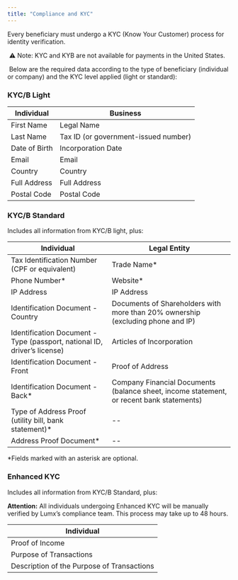 ```yaml
---
title: "Compliance and KYC"
---
```


Every beneficiary must undergo a KYC (Know Your Customer) process for identity verification.

 ⚠️ Note: KYC and KYB are not available for payments in the United States.

 Below are the required data according to the type of beneficiary (individual or company) and the KYC level applied (light or standard):

### KYC/B Light

| Individual    | Business                             |
| ------------- | ------------------------------------ |
| First Name    | Legal Name                           |
| Last Name     | Tax ID (or government-issued number) |
| Date of Birth | Incorporation Date                   |
| Email         | Email                                |
| Country       | Country                              |
| Full Address  | Full Address                         |
| Postal Code   | Postal Code                          |

### KYC/B Standard

Includes all information from KYC/B light, plus:

| Individual                                                               | Legal Entity                                                                             |
| ------------------------------------------------------------------------ | ---------------------------------------------------------------------------------------- |
| Tax Identification Number (CPF or equivalent)                            | Trade Name\*                                                                             |
| Phone Number\*                                                           | Website\*                                                                                |
| IP Address                                                               | IP Address                                                                               |
| Identification Document - Country                                        | Documents of Shareholders with more than 20% ownership (excluding phone and IP)          |
| Identification Document - Type (passport, national ID, driver’s license) | Articles of Incorporation                                                                |
| Identification Document - Front                                          | Proof of Address                                                                         |
| Identification Document - Back\*                                         | Company Financial Documents (balance sheet, income statement, or recent bank statements) |
| Type of Address Proof (utility bill, bank statement)\*                   | --                                                                                       |
| Address Proof Document\*                                                 | --                                                                                       |

\*Fields marked with an asterisk are optional.

### Enhanced KYC

Includes all information from KYC/B Standard, plus:

**Attention:** All individuals undergoing Enhanced KYC will be manually verified by Lumx’s compliance team. This process may take up to 48 hours.

| Individual                                 |
| ------------------------------------------ |
| Proof of Income                            |
| Purpose of Transactions                    |
| Description of the Purpose of Transactions |